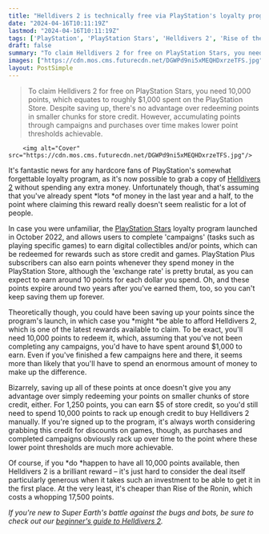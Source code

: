 ```yaml
---
title: "Helldivers 2 is technically free via PlayStation's loyalty program, but only if you've already dropped roughly $1,000 on games in the last year and a half"
date: "2024-04-16T10:11:19Z"
lastmod: "2024-04-16T10:11:19Z"
tags: ['PlayStation', 'PlayStation Stars', 'Helldivers 2', 'Rise of the Ronin', 'Loyalty Program', 'Campaign', 'Digital Collectibles', 'Store Credit', "Beginner's Guide"]
draft: false
summary: "To claim Helldivers 2 for free on PlayStation Stars, you need 10,000 points, which equates to roughly $1,000 spent on the PlayStation Store. Despite saving up, there's no advantage over redeeming points in smaller chunks for store credit. However, accumulating points through campaigns and purchases over time makes lower point thresholds achievable."
images: ["https://cdn.mos.cms.futurecdn.net/DGWPd9ni5xMEQHDxrzeTFS.jpg"]
layout: PostSimple
---
```

> To claim Helldivers 2 for free on PlayStation Stars, you need 10,000 points, which equates to roughly $1,000 spent on the PlayStation Store. Despite saving up, there's no advantage over redeeming points in smaller chunks for store credit. However, accumulating points through campaigns and purchases over time makes lower point thresholds achievable.


        <img alt="Cover" src="https://cdn.mos.cms.futurecdn.net/DGWPd9ni5xMEQHDxrzeTFS.jpg"/>
        
It's fantastic news for any hardcore fans of PlayStation's somewhat forgettable loyalty program, as it's now possible to grab a copy of [<u>Helldivers 2</u>](https://www.gamesradar.com/helldivers-2-guide/) without spending any extra money. Unfortunately though, that's assuming that you've already spent *lots *of money in the last year and a half, to the point where claiming this reward really doesn't seem realistic for a lot of people.

In case you were unfamiliar, the [<u>PlayStation Stars</u>](https://www.gamesradar.com/playstation-stars-loyalty-program-rewards/) loyalty program launched in October 2022, and allows users to complete 'campaigns' (tasks such as playing specific games) to earn digital collectibles and/or points, which can be redeemed for rewards such as store credit and games. PlayStation Plus subscribers can also earn points whenever they spend money in the PlayStation Store, although the 'exchange rate' is pretty brutal, as you can expect to earn around 10 points for each dollar you spend. Oh, and these points expire around two years after you've earned them, too, so you can't keep saving them up forever. 

Theoretically though, you could have been saving up your points since the program's launch, in which case you *might *be able to afford Helldivers 2, which is one of the latest rewards available to claim. To be exact, you'll need 10,000 points to redeem it, which, assuming that you've not been completing any campaigns, you'd have to have spent around $1,000 to earn. Even if you've finished a few campaigns here and there, it seems more than likely that you'll have to spend an enormous amount of money to make up the difference.

Bizarrely, saving up all of these points at once doesn't give you any advantage over simply redeeming your points on smaller chunks of store credit, either. For 1,250 points, you can earn $5 of store credit, so you'd still need to spend 10,000 points to rack up enough credit to buy Helldivers 2 manually. If you're signed up to the program, it's always worth considering grabbing this credit for discounts on games, though, as purchases and completed campaigns obviously rack up over time to the point where these lower point thresholds are much more achievable. 

Of course, if you *do *happen to have all 10,000 points available, then Helldivers 2 is a brilliant reward – it's just hard to consider the deal itself particularly generous when it takes such an investment to be able to get it in the first place. At the very least, it's cheaper than Rise of the Ronin, which costs a whopping 17,500 points.

*If you're new to Super Earth's battle against the bugs and bots, be sure to check out our *[<u><em>beginner's guide to Helldivers 2</em></u>](https://www.gamesradar.com/helldivers-2-beginners-guide/)*.*
        